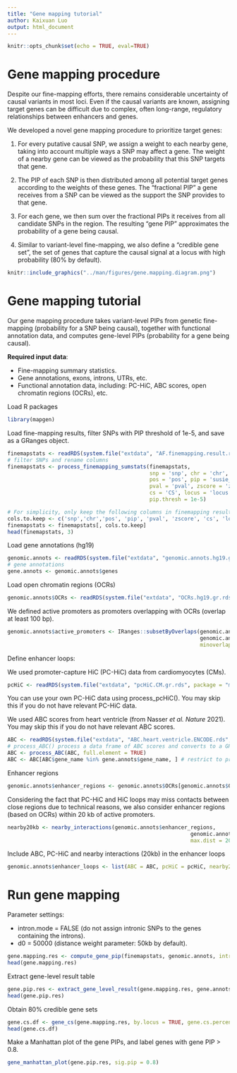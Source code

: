 ```yaml
---
title: "Gene mapping tutorial"
author: Kaixuan Luo
output: html_document
---
```


```r
knitr::opts_chunk$set(echo = TRUE, eval=TRUE)
```

Gene mapping procedure
=================================

Despite our fine-mapping efforts, there remains considerable uncertainty of 
causal variants in most loci. Even if the causal variants are known, 
assigning target genes can be difficult due to complex, 
often long-range, regulatory relationships between enhancers and genes.

We developed a novel gene mapping procedure to prioritize target genes:

1. For every putative causal SNP, we assign a weight to each nearby gene, 
taking into account multiple ways a SNP may affect a gene. 
The weight of a nearby gene can be viewed as the probability 
that this SNP targets that gene. 

2. The PIP of each SNP is then distributed among all potential target genes 
according to the weights of these genes. The “fractional PIP” a gene receives 
from a SNP can be viewed as the support the SNP provides to that gene. 

3. For each gene, we then sum over the fractional PIPs it receives from 
all candidate SNPs in the region. The resulting “gene PIP” approximates the 
probability of a gene being causal. 

4. Similar to variant-level fine-mapping, 
we also define a “credible gene set”, the set of genes that 
capture the causal signal at a locus with high probability (80% by default).

```r
knitr::include_graphics("../man/figures/gene.mapping.diagram.png")
```

Gene mapping tutorial
=====================

Our gene mapping procedure takes variant-level PIPs from genetic fine-mapping 
(probability for a SNP being causal), together 
with functional annotation data, and computes gene-level PIPs 
(probability for a gene being causal).

**Required input data**:

* Fine-mapping summary statistics.
* Gene annotations, exons, introns, UTRs, etc.
* Functional annotation data, including: PC-HiC, ABC scores, open chromatin regions (OCRs), etc. 

Load R packages
```r
library(mapgen)
```

Load fine-mapping results, filter SNPs with PIP threshold of 1e-5, and save as a GRanges object.
```r
finemapstats <- readRDS(system.file("extdata", "AF.finemapping.result.rds", package = "mapgen"))
# filter SNPs and rename columns
finemapstats <- process_finemapping_sumstats(finemapstats, 
                                             snp = 'snp', chr = 'chr', 
                                             pos = 'pos', pip = 'susie_pip', 
                                             pval = 'pval', zscore = 'zscore', 
                                             cs = 'CS', locus = 'locus',  
                                             pip.thresh = 1e-5)

# For simplicity, only keep the following columns in finemapping result
cols.to.keep <- c('snp','chr','pos', 'pip', 'pval', 'zscore', 'cs', 'locus')
finemapstats <- finemapstats[, cols.to.keep]
head(finemapstats, 3)
```

Load gene annotations (hg19)
```r
genomic.annots <- readRDS(system.file("extdata", "genomic.annots.hg19.gr.rds", package = "mapgen"))
# gene annotations
gene.annots <- genomic.annots$genes
```

Load open chromatin regions (OCRs) 
```r
genomic.annots$OCRs <- readRDS(system.file("extdata", "OCRs.hg19.gr.rds", package = "mapgen"))
```

We defined active promoters as promoters overlapping with OCRs (overlap at least 100 bp). 
```r
genomic.annots$active_promoters <- IRanges::subsetByOverlaps(genomic.annots$promoters, 
                                                             genomic.annots$OCRs, 
                                                             minoverlap = 100)
```

Define enhancer loops: 

We used promoter-capture HiC (PC-HiC) data from cardiomyocytes (CMs).
```r
pcHiC <- readRDS(system.file("extdata", "pcHiC.CM.gr.rds", package = "mapgen"))
```
You can use your own PC-HiC data using process_pcHiC(). 
You may skip this if you do not have relevant PC-HiC data.

We used ABC scores from heart ventricle (from Nasser *et al.* *Nature* 2021). 
You may skip this if you do not have relevant ABC scores.
```r
ABC <- readRDS(system.file("extdata", "ABC.heart.ventricle.ENCODE.rds", package = "mapgen"))
# process_ABC() process a data frame of ABC scores and converts to a GRanges object.
ABC <- process_ABC(ABC, full.element = TRUE)
ABC <- ABC[ABC$gene_name %in% gene.annots$gene_name, ] # restrict to protein coding genes
```

Enhancer regions
```r
genomic.annots$enhancer_regions <- genomic.annots$OCRs[genomic.annots$OCRs$peakType!="Promoter",]
```

Considering the fact that PC-HiC and HiC loops may miss contacts between close regions
due to technical reasons, 
we also consider enhancer regions (based on OCRs) within 20 kb of active promoters. 
```r
nearby20kb <- nearby_interactions(genomic.annots$enhancer_regions,
                                                          genomic.annots$active_promoters, 
                                                          max.dist = 20000)
```

Include ABC, PC-HiC and nearby interactions (20kb) in the enhancer loops
```r
genomic.annots$enhancer_loops <- list(ABC = ABC, pcHiC = pcHiC, nearby20kb = nearby20kb)
```

Run gene mapping
===================

Parameter settings: 

* intron.mode = FALSE (do not assign intronic SNPs to the genes containing the introns).
* d0 = 50000 (distance weight parameter: 50kb by default).

```r
gene.mapping.res <- compute_gene_pip(finemapstats, genomic.annots, intron.mode = FALSE, d0 = 50000)
head(gene.mapping.res)
```

Extract gene-level result table
```r
gene.pip.res <- extract_gene_level_result(gene.mapping.res, gene.annots)
head(gene.pip.res)
```

Obtain 80% credible gene sets
```r
gene.cs.df <- gene_cs(gene.mapping.res, by.locus = TRUE, gene.cs.percent.thresh = 0.8)
head(gene.cs.df)
```

Make a Manhattan plot of the gene PIPs, and label genes with gene PIP > 0.8.
```r
gene_manhattan_plot(gene.pip.res, sig.pip = 0.8)
```

